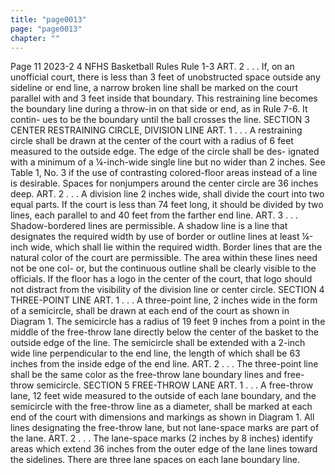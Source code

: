 ```yaml
---
title: "page0013"
page: "page0013"
chapter: ""
---
```


Page 11 2023-2 4 NFHS Basketball Rules Rule 1-3 ART. 2 . . . If, on an unofficial court, there is less than 3 feet of unobstructed space outside any sideline or end line, a narrow broken line shall be marked on the court parallel with and 3 feet inside that boundary. This restraining line becomes the boundary line during a throw-in on that side or end, as in Rule 7-6. It contin- ues to be the boundary until the ball crosses the line. SECTION 3 CENTER RESTRAINING CIRCLE, DIVISION LINE ART. 1 . . . A restraining circle shall be drawn at the center of the court with a radius of 6 feet measured to the outside edge. The edge of the circle shall be des- ignated with a minimum of a ¼-inch-wide single line but no wider than 2 inches. See Table 1, No. 3 if the use of contrasting colored-floor areas instead of a line is desirable. Spaces for nonjumpers around the center circle are 36 inches deep. ART. 2 . . . A division line 2 inches wide, shall divide the court into two equal parts. If the court is less than 74 feet long, it should be divided by two lines, each parallel to and 40 feet from the farther end line. ART. 3 . . . Shadow-bordered lines are permissible. A shadow line is a line that designates the required width by use of border or outline lines at least ¼-inch wide, which shall lie within the required width. Border lines that are the natural color of the court are permissible. The area within these lines need not be one col- or, but the continuous outline shall be clearly visible to the officials. If the floor has a logo in the center of the court, that logo should not distract from the visibility of the division line or center circle. SECTION 4 THREE-POINT LINE ART. 1 . . . A three-point line, 2 inches wide in the form of a semicircle, shall be drawn at each end of the court as shown in Diagram 1. The semicircle has a radius of 19 feet 9 inches from a point in the middle of the free-throw lane directly below the center of the basket to the outside edge of the line. The semicircle shall be extended with a 2-inch wide line perpendicular to the end line, the length of which shall be 63 inches from the inside edge of the end line. ART. 2 . . . The three-point line shall be the same color as the free-throw lane boundary lines and free-throw semicircle. SECTION 5 FREE-THROW LANE ART. 1 . . . A free-throw lane, 12 feet wide measured to the outside of each lane boundary, and the semicircle with the free-throw line as a diameter, shall be marked at each end of the court with dimensions and markings as shown in Diagram 1. All lines designating the free-throw lane, but not lane-space marks are part of the lane. ART. 2 . . . The lane-space marks (2 inches by 8 inches) identify areas which extend 36 inches from the outer edge of the lane lines toward the sidelines. There are three lane spaces on each lane boundary line.
